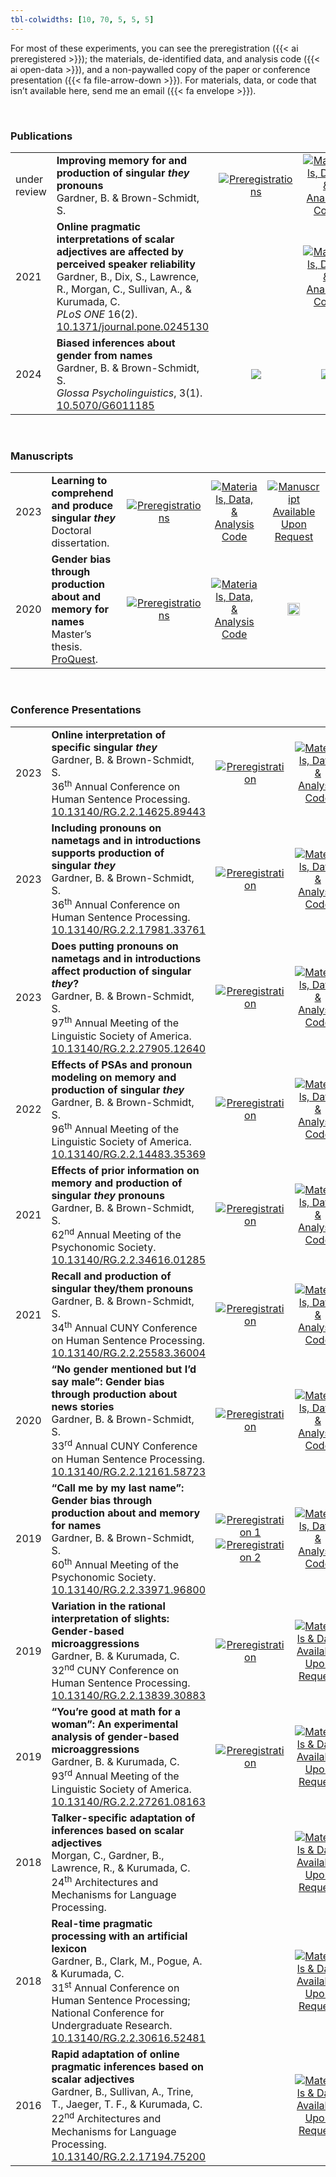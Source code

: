 ```yaml
---
tbl-colwidths: [10, 70, 5, 5, 5]
---
```


For most of these experiments, you can see the preregistration ({{< ai preregistered >}}); the materials, de-identified data, and analysis code ({{< ai open-data >}}), and a non-paywalled copy of the paper or conference presentation ({{< fa file-arrow-down >}}). For materials, data, or code that isn't available here, send me an email ({{< fa envelope >}}).

<br>


### Publications

|    |                    |    |    |    |
|:---|:-------------------|:--:|:--:|:--:|
| under review | **Improving memory for and production of singular *they* pronouns** <br> Gardner, B. & Brown-Schmidt, S. | [![](images/preregistered.svg "Preregistrations")](https://osf.io/u7wd5/registrations) | [![](images/open-data.svg "Materials, Data, & Analysis Code")](https://github.com/bethanyhgardner/singular-they-public) | [![](images/envelope.svg "Manuscript Available Upon Request")](mailto:bethany.gardner@vanderbilt.edu) |
| 2021         | **Online pragmatic interpretations of scalar adjectives are affected by perceived speaker reliability** <br> Gardner, B., Dix, S., Lawrence, R., Morgan, C., Sullivan, A., & Kurumada, C. <br> *PLoS ONE* 16(2). [10.1371/journal.pone.0245130](https://doi.org/10.1371/journal.pone.0245130) |  | [![](images/open-data.svg "Materials, Data, & Analysis Code")](https://osf.io/qty25/) | [![](images/file.svg "Download Paper"){width="20"}](https://doi.org/10.1371/journal.pone.0245130) |
| 2024 | **Biased inferences about gender from names** <br> Gardner, B. & Brown-Schmidt, S. <br> *Glossa Psycholinguistics*, 3(1). [10.5070/G6011185](https://doi.org/10.5070/G6011185) | [![](images/preregistered.svg)](https://osf.io/aypu2/registrations) | [![](images/open-data.svg)](https://github.com/bethanyhgardner/gender-bias-names-public) | [![](images/file.svg)](https://doi.org/10.5070/G6011185) |
<br>

### Manuscripts

|    |                    |    |    |    |
|:---|:-------------------|:--:|:--:|:--:|
| 2023 | **Learning to comprehend and produce singular *they*** <br> Doctoral dissertation. | [![](images/preregistered.svg "Preregistrations")](https://osf.io/u7wd5/registrations) | [![](images/open-data.svg "Materials, Data, & Analysis Code")](https://github.com/bethanyhgardner/dissertation) | [![](images/envelope.svg "Manuscript Available Upon Request")](mailto:bethany.gardner@vanderbilt.edu) |
| 2020 | **Gender bias through production about and memory for names** <br> Master's thesis. [ProQuest](https://www.proquest.com/pqdtglobal/docview/2474962280). | [![](images/preregistered.svg "Preregistrations")](https://osf.io/aypu2/registrations) | [![](images/open-data.svg "Materials, Data, & Analysis Code")](https://github.com/bethanyhgardner/gender-bias-names-public) | [![](images/file.svg "Download Paper"){width="20"}](https://www.proquest.com/pqdtglobal/docview/2474962280) |
<br>

### Conference Presentations

|    |                    |    |    |    |
|:---|:-------------------|:--:|:--:|:--:|
| 2023 | **Online interpretation of specific singular *they*** <br> Gardner, B. & Brown-Schmidt, S. <br> 36<sup>th</sup> Annual Conference on Human Sentence Processing. [10.13140/RG.2.2.14625.89443](https://doi.org/10.13140/RG.2.2.14625.89443) | [![](images/preregistered.svg "Preregistration")](https://osf.io/r3fy9) | [![](images/open-data.svg "Materials, Data, & Analysis Code")](https://github.com/bethanyhgardner/dissertation) | [![](images/file.svg "Download Poster"){width="20"}](https://osf.io/3qfh9) |
| 2023 | **Including pronouns on nametags and in introductions supports production of singular *they*** <br> Gardner, B. & Brown-Schmidt, S. <br> 36<sup>th</sup> Annual Conference on Human Sentence Processing. [10.13140/RG.2.2.17981.33761](https://doi.org/10.13140/RG.2.2.17981.33761) | [![](images/preregistered.svg "Preregistration")](https://osf.io/bt7yn) | [![](images/open-data.svg "Materials, Data, & Analysis Code")](https://github.com/bethanyhgardner/dissertation) | [![](images/file.svg "Download Poster"){width="20"}](https://osf.io/phf5b) |
| 2023 | **Does putting pronouns on nametags and in introductions affect production of singular *they*?** <br> Gardner, B. & Brown-Schmidt, S. <br> 97<sup>th</sup> Annual Meeting of the Linguistic Society of America. [10.13140/RG.2.2.27905.12640](https://doi.org/10.13140/RG.2.2.27905.12640) | [![](images/preregistered.svg "Preregistration")](https://osf.io/bt7yn) | [![](images/open-data.svg "Materials, Data, & Analysis Code")](https://github.com/bethanyhgardner/dissertation) | [![](images/file.svg "Download Poster"){width="20"}](https://osf.io/rs6eh) |
| 2022 | **Effects of PSAs and pronoun modeling on memory and production of singular *they*** <br> Gardner, B. & Brown-Schmidt, S. <br> 96<sup>th</sup> Annual Meeting of the Linguistic Society of America. [10.13140/RG.2.2.14483.35369](https://doi.org/10.13140/RG.2.2.14483.35369) | [![](images/preregistered.svg "Preregistration")](https://osf.io/3dze4) | [![](images/open-data.svg "Materials, Data, & Analysis Code")](https://github.com/bethanyhgardner/dissertation) | [![](images/file.svg "Download Poster"){width="20"}](https://osf.io/4u7hy/) |
| 2021 | **Effects of prior information on memory and production of singular *they* pronouns** <br> Gardner, B. & Brown-Schmidt, S. <br> 62<sup>nd</sup> Annual Meeting of the Psychonomic Society. [10.13140/RG.2.2.34616.01285](https://doi.org/10.13140/RG.2.2.34616.01285) | [![](images/preregistered.svg "Preregistration")](https://osf.io/3dze4) | [![](images/open-data.svg "Materials, Data, & Analysis Code")](https://github.com/bethanyhgardner/dissertation) | [![](images/file.svg "Download Slides"){width="20"}](https://osf.io/3unvj/) |
| 2021 | **Recall and production of singular they/them pronouns** <br> Gardner, B. & Brown-Schmidt, S. <br> 34<sup>th</sup> Annual CUNY Conference on Human Sentence Processing. [10.13140/RG.2.2.25583.36004](https://doi.org/10.13140/RG.2.2.25583.36004) | [![](images/preregistered.svg "Preregistration")](https://osf.io/cmkw5) | [![](images/open-data.svg "Materials, Data, & Analysis Code")](https://github.com/bethanyhgardner/dissertation) | [![](images/file.svg "Download Slides"){width="20"}](https://osf.io/egrhn/) | 
| 2020 | **"No gender mentioned but I'd say male": Gender bias through production about news stories** <br> Gardner, B. & Brown-Schmidt, S. <br> 33<sup>rd</sup> Annual CUNY Conference on Human Sentence Processing. [10.13140/RG.2.2.12161.58723](https://doi.org/10.13140/RG.2.2.12161.58723) | [![](images/preregistered.svg "Preregistration")](https://osf.io/5hkq3) | [![](images/open-data.svg "Materials, Data, & Analysis Code")](https://github.com/bethanyhgardner/gender-bias-names-public) | [![](images/file.svg "Download Slides"){width="20"}](https://osf.io/bz9hd/) |
| 2019 | **"Call me by my last name": Gender bias through production about and memory for names** <br> Gardner, B. & Brown-Schmidt, S. <br> 60<sup>th</sup> Annual Meeting of the Psychonomic Society. [10.13140/RG.2.2.33971.96800](https://doi.org/10.13140/RG.2.2.33971.96800) | [![](images/preregistered.svg "Preregistration 1")](https://osf.io/9x7wt) [![](images/preregistered.svg "Preregistration 2")](https://osf.io/y7qh5) | [![](images/open-data.svg "Materials, Data, & Analysis Code")](https://github.com/bethanyhgardner/gender-bias-names-public) | [![](images/file.svg "Download Poster"){width="20"}](https://osf.io/mdg4e/) |
| 2019 | **Variation in the rational interpretation of slights: Gender-based microaggressions** <br> Gardner, B. & Kurumada, C. <br> 32<sup>nd</sup> CUNY Conference on Human Sentence Processing. [10.13140/RG.2.2.13839.30883](https://doi.org/10.13140/RG.2.2.13839.30883) | [![](images/preregistered.svg "Preregistration")](https://osf.io/szcw5) | [![](images/envelope.svg "Materials & Data Available Upon Request")](mailto:bethany.gardner@vanderbilt.edu) | [![](images/file.svg "Download Poster"){width="20"}](https://osf.io/e68sy/) |
| 2019 | **"You're good at math for a woman": An experimental analysis of gender-based microaggressions** <br> Gardner, B. & Kurumada, C. <br> 93<sup>rd</sup> Annual Meeting of the Linguistic Society of America. [10.13140/RG.2.2.27261.08163](https://doi.org/10.13140/RG.2.2.27261.08163) | [![](images/preregistered.svg "Preregistration")](https://osf.io/347sr) | [![](images/envelope.svg "Materials & Data Available Upon Request")](mailto:bethany.gardner@vanderbilt.edu) | [![](images/file.svg "Download Poster"){width="20"}](https://osf.io/m8zhe/) |
| 2018 | **Talker-specific adaptation of inferences based on scalar adjectives** <br> Morgan, C., Gardner, B., Lawrence, R., & Kurumada, C. <br> 24<sup>th</sup> Architectures and Mechanisms for Language Processing. | | [![](images/envelope.svg "Materials & Data Available Upon Request")](mailto:bethany.gardner@vanderbilt.edu) | [![](images/file.svg "Download Poster"){width="20"}](https://osf.io/qf5e6/)  |
| 2018 | **Real-time pragmatic processing with an artificial lexicon** <br> Gardner, B., Clark, M., Pogue, A. & Kurumada, C. <br> 31<sup>st</sup> Annual Conference on Human Sentence Processing; National Conference for Undergraduate Research. [10.13140/RG.2.2.30616.52481](https://doi.org/10.13140/RG.2.2.30616.52481) | | [![](images/envelope.svg "Materials & Data Available Upon Request")](mailto:bethany.gardner@vanderbilt.edu) | [![](images/file.svg "Download Poster"){width="20"}](https://osf.io/kbs5t/) |
| 2016 | **Rapid adaptation of online pragmatic inferences based on scalar adjectives** <br> Gardner, B., Sullivan, A., Trine, T., Jaeger, T. F., & Kurumada, C. <br> 22<sup>nd</sup> Architectures and Mechanisms for Language Processing. [10.13140/RG.2.2.17194.75200](https://doi.org/10.13140/RG.2.2.17194.75200) | | [![](images/envelope.svg "Materials & Data Available Upon Request")](mailto:bethany.gardner@vanderbilt.edu) | [![](images/file.svg "Download Poster"){width="20"}](https://osf.io/u63ed/) |
